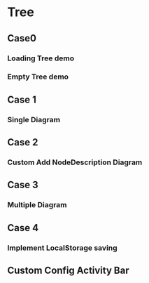 
# Tree

## Case0
### Loading Tree demo

<LoadingTree />

### Empty Tree demo

<EmptyTree />

## Case 1
### Single Diagram

<SingleDiagram />

## Case 2
### Custom Add NodeDescription Diagram

<CustomAddNodeDescription />

## Case 3
### Multiple Diagram

<MultipleDiagram />

## Case 4
### Implement LocalStorage saving
<Playground />

## Custom Config Activity Bar

<CustomActivityBar />
